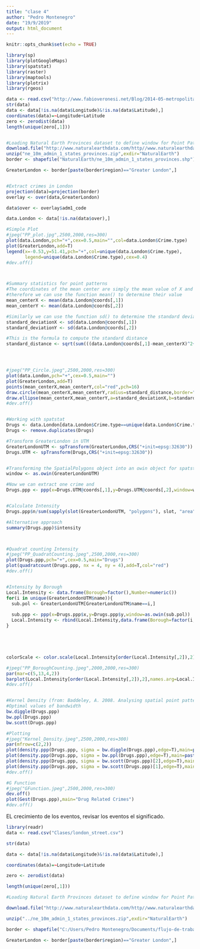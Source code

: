 ```yaml
---
title: "clase 4"
author: "Pedro Montenegro"
date: "19/9/2019"
output: html_document
---
```


```r
knitr::opts_chunk$set(echo = TRUE)
```

```r
library(sp)  
library(plotGoogleMaps)  
library(spatstat)  
library(raster)  
library(maptools)  
library(plotrix)  
library(rgeos)  
```


```r
data <- read.csv("http://www.fabioveronesi.net/Blog/2014-05-metropolitan-street.csv")  
str(data)
data <- data[!is.na(data$Longitude)&!is.na(data$Latitude),]  
coordinates(data)=~Longitude+Latitude  
zero <- zerodist(data)  
length(unique(zero[,1]))  


#Loading Natural Earth Provinces dataset to define window for Point Pattern Analysis  
download.file("http://www.naturalearthdata.com/http//www.naturalearthdata.com/download/10m/cultural/ne_10m_admin_1_states_provinces.zip",destfile="ne_10m_admin_1_states_provinces.zip")  
unzip("ne_10m_admin_1_states_provinces.zip",exdir="NaturalEarth")  
border <- shapefile("NaturalEarth/ne_10m_admin_1_states_provinces.shp")  

GreaterLondon <- border[paste(border$region)=="Greater London",]  


#Extract crimes in London  
projection(data)=projection(border)  
overlay <- over(data,GreaterLondon)  

data$over <- overlay$adm1_code 

data.London <- data[!is.na(data$over),]  

#Simple Plot  
#jpeg("PP_plot.jpg",2500,2000,res=300)  
plot(data.London,pch="+",cex=0.5,main="",col=data.London$Crime.type)  
plot(GreaterLondon,add=T)  
legend(x=-0.53,y=51.41,pch="+",col=unique(data.London$Crime.type),
       legend=unique(data.London$Crime.type),cex=0.4)  
#dev.off()  



#Summary statistics for point patterns  
#The coordinates of the mean center are simply the mean value of X and Y  
#therefore we can use the function mean() to determine their value  
mean_centerX <- mean(data.London@coords[,1])  
mean_centerY <- mean(data.London@coords[,2])  

#Similarly we can use the function sd() to determine the standard deviation of X and Y  
standard_deviationX <- sd(data.London@coords[,1])  
standard_deviationY <- sd(data.London@coords[,2])  

#This is the formula to compute the standard distance  
standard_distance <- sqrt(sum(((data.London@coords[,1]-mean_centerX)^2+(data.London@coords[,2]-mean_centerY)^2))/(nrow(data.London)))  




#jpeg("PP_Circle.jpeg",2500,2000,res=300)  
plot(data.London,pch="+",cex=0.5,main="")  
plot(GreaterLondon,add=T)  
points(mean_centerX,mean_centerY,col="red",pch=16)  
draw.circle(mean_centerX,mean_centerY,radius=standard_distance,border="red",lwd=2)  
draw.ellipse(mean_centerX,mean_centerY,a=standard_deviationX,b=standard_deviationY,border="red",lwd=2)  
#dev.off()  


#Working with spatstat  
Drugs <- data.London[data.London$Crime.type==unique(data.London$Crime.type)[3],]  
Drugs <- remove.duplicates(Drugs)  

#Transform GreaterLondon in UTM  
GreaterLondonUTM <- spTransform(GreaterLondon,CRS("+init=epsg:32630"))  
Drugs.UTM <- spTransform(Drugs,CRS("+init=epsg:32630"))  


#Transforming the SpatialPolygons object into an owin object for spatstat, using a function in maptools  
window <- as.owin(GreaterLondonUTM)  

#Now we can extract one crime and   
Drugs.ppp <- ppp(x=Drugs.UTM@coords[,1],y=Drugs.UTM@coords[,2],window=window)  


#Calculate Intensity  
Drugs.ppp$n/sum(sapply(slot(GreaterLondonUTM, "polygons"), slot, "area"))  

#Alternative approach  
summary(Drugs.ppp)$intensity  



#Quadrat counting Intensity  
#jpeg("PP_QuadratCounting.jpeg",2500,2000,res=300)  
plot(Drugs.ppp,pch="+",cex=0.5,main="Drugs")  
plot(quadratcount(Drugs.ppp, nx = 4, ny = 4),add=T,col="red")  
#dev.off()  


#Intensity by Borough  
Local.Intensity <- data.frame(Borough=factor(),Number=numeric())  
for(i in unique(GreaterLondonUTM$name)){  
  sub.pol <- GreaterLondonUTM[GreaterLondonUTM$name==i,]  
  
  sub.ppp <- ppp(x=Drugs.ppp$x,y=Drugs.ppp$y,window=as.owin(sub.pol))  
  Local.Intensity <- rbind(Local.Intensity,data.frame(Borough=factor(i,levels=GreaterLondonUTM$name),Number=sub.ppp$n))  
}  





colorScale <- color.scale(Local.Intensity[order(Local.Intensity[,2]),2],color.spec="rgb",extremes=c("green","red"),alpha=0.8)  

#jpeg("PP_BoroughCounting.jpeg",2000,2000,res=300)  
par(mar=c(5,13,4,2))   
barplot(Local.Intensity[order(Local.Intensity[,2]),2],names.arg=Local.Intensity[order(Local.Intensity[,2]),1],horiz=T,las=2,space=1,col=colorScale)  
#dev.off()  


#Kernel Density (from: Baddeley, A. 2008. Analysing spatial point patterns in R)   
#Optimal values of bandwidth  
bw.diggle(Drugs.ppp)  
bw.ppl(Drugs.ppp)  
bw.scott(Drugs.ppp)  

#Plotting  
#jpeg("Kernel_Density.jpeg",2500,2000,res=300)  
par(mfrow=c(2,2))  
plot(density.ppp(Drugs.ppp, sigma = bw.diggle(Drugs.ppp),edge=T),main=paste("h =",round(bw.diggle(Drugs.ppp),2)))  
plot(density.ppp(Drugs.ppp, sigma = bw.ppl(Drugs.ppp),edge=T),main=paste("h =",round(bw.ppl(Drugs.ppp),2)))  
plot(density.ppp(Drugs.ppp, sigma = bw.scott(Drugs.ppp)[2],edge=T),main=paste("h =",round(bw.scott(Drugs.ppp)[2],2)))  
plot(density.ppp(Drugs.ppp, sigma = bw.scott(Drugs.ppp)[1],edge=T),main=paste("h =",round(bw.scott(Drugs.ppp)[1],2)))  
#dev.off()  

#G Function  
#jpeg("GFunction.jpeg",2500,2000,res=300)  
dev.off()
plot(Gest(Drugs.ppp),main="Drug Related Crimes")  
#dev.off()  
```

EL crecimiento  de los eventos, revisar los eventos el significado.




```r
library(readr)
data <- read.csv("Clases/london_street.csv") 

str(data)

data <- data[!is.na(data$Longitude)&!is.na(data$Latitude),]  

coordinates(data)=~Longitude+Latitude  

zero <- zerodist(data)  

length(unique(zero[,1])) 

#Loading Natural Earth Provinces dataset to define window for Point Pattern Analysis  

download.file("http://www.naturalearthdata.com/http//www.naturalearthdata.com/download/10m/cultural/ne_10m_admin_1_states_provinces.zip",destfile="ne_10m_admin_1_states_provinces.zip")  

unzip("../ne_10m_admin_1_states_provinces.zip",exdir="NaturalEarth")  

border <- shapefile("C:/Users/Pedro Montenegro/Documents/flujo-de-trabajo-monte777/ne_10m_admin_1_states_provinces.shp")  

GreaterLondon <- border[paste(border$region)=="Greater London",]  
```




